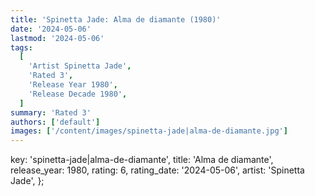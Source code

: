```yaml
---
title: 'Spinetta Jade: Alma de diamante (1980)'
date: '2024-05-06'
lastmod: '2024-05-06'
tags:
  [
    'Artist Spinetta Jade',
    'Rated 3',
    'Release Year 1980',
    'Release Decade 1980',
  ]
summary: 'Rated 3'
authors: ['default']
images: ['/content/images/spinetta-jade|alma-de-diamante.jpg']
---
```


  key: 'spinetta-jade|alma-de-diamante',
  title: 'Alma de diamante',
  release_year: 1980,
  rating: 6,
  rating_date: '2024-05-06',
  artist: 'Spinetta Jade',
};

<MusicRating data={data} />

